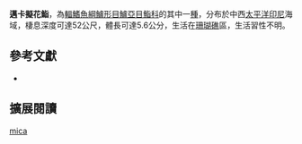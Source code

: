 {{Speciesbox
| name = 邁卡擬花鮨
| image = 
| image_width = 240px
| status = NE
| status_system = IUCN3.1
| genus = Pseudanthias
| species = mica
| authority = Allen & Erdmann, 2012
| synonyms = 
}}

'''邁卡擬花鮨'''，為[[輻鰭魚綱|輻鰭魚綱]][[鱸形目|鱸形目]][[鱸亞目|鱸亞目]][[鮨科|鮨科]]的其中一[[種|種]]，分布於中西[[太平洋|太平洋]][[印尼|印尼]]海域，棲息深度可達52公尺，體長可達5.6公分，生活在[[珊瑚礁|珊瑚礁]]區，生活習性不明。

==參考文獻 ==
*{{FishBase_species|genus=Pseudanthias|species=mica|year=2016|month=9}}

== 擴展閱讀 ==
{{refbegin}}
{{wikispecies-inline|Pseudanthias mica|邁卡擬花鮨}}
{{refend}}
{{Taxonbar|from=Q21328238}}

[[Category:擬花鮨屬|mica]]


{{鱸形目小作品}}